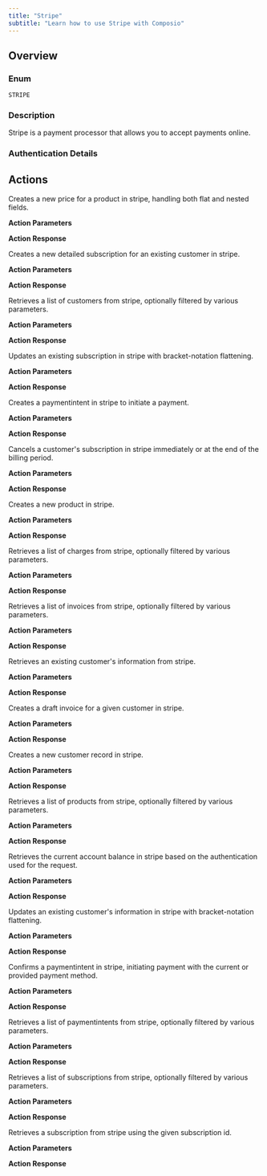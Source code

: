 ```yaml
---
title: "Stripe"
subtitle: "Learn how to use Stripe with Composio"
---
```



## Overview

### Enum
`STRIPE`

### Description
Stripe is a payment processor that allows you to accept payments online.

### Authentication Details

<Accordion title="API_KEY">
<ParamField path="api_key" type="string" required={true}>
</ParamField>

</Accordion>


## Actions

<AccordionGroup>
<Accordion title="STRIPE_CREATE_PRICE">
Creates a new price for a product in stripe, handling both flat and nested fields.

**Action Parameters**

<ParamField path="currency" type="string" required={true}>
</ParamField>

<ParamField path="active" type="boolean" default="True">
</ParamField>

<ParamField path="metadata" type="object">
</ParamField>

<ParamField path="nickname" type="string">
</ParamField>

<ParamField path="product" type="string">
</ParamField>

<ParamField path="product_data" type="object">
</ParamField>

<ParamField path="recurring" type="object">
</ParamField>

<ParamField path="tax_behavior" type="string">
</ParamField>

<ParamField path="unit_amount" type="integer">
</ParamField>

<ParamField path="unit_amount_decimal" type="string">
</ParamField>

<ParamField path="billing_scheme" type="string">
</ParamField>

<ParamField path="currency_options" type="object">
</ParamField>

<ParamField path="custom_unit_amount" type="object">
</ParamField>

<ParamField path="lookup_key" type="string">
</ParamField>

<ParamField path="tiers" type="array">
</ParamField>

<ParamField path="tiers_mode" type="string">
</ParamField>

<ParamField path="transfer_lookup_key" type="boolean">
</ParamField>

<ParamField path="transform_quantity" type="object">
</ParamField>


**Action Response**

<ParamField path="data" type="object">
</ParamField>

<ParamField path="successful" type="boolean">
</ParamField>

<ParamField path="error" type="">
</ParamField>

</Accordion>

<Accordion title="STRIPE_CREATE_SUBSCRIPTION">
Creates a new detailed subscription for an existing customer in stripe.

**Action Parameters**

<ParamField path="customer" type="string" required={true}>
</ParamField>

<ParamField path="items" type="array" required={true}>
</ParamField>

<ParamField path="automatic_tax" type="object">
</ParamField>

<ParamField path="cancel_at_period_end" type="boolean">
</ParamField>

<ParamField path="currency" type="string">
</ParamField>

<ParamField path="default_payment_method" type="string">
</ParamField>

<ParamField path="description" type="string">
</ParamField>

<ParamField path="metadata" type="object">
</ParamField>

<ParamField path="payment_behavior" type="string">
</ParamField>

<ParamField path="collection_method" type="string" default="charge_automatically">
</ParamField>

<ParamField path="add_invoice_items" type="array">
</ParamField>

<ParamField path="application_fee_percent" type="number">
</ParamField>

<ParamField path="backdate_start_date" type="integer">
</ParamField>

<ParamField path="billing_cycle_anchor" type="integer">
</ParamField>

<ParamField path="billing_cycle_anchor_config" type="object">
</ParamField>

<ParamField path="billing_thresholds" type="object">
</ParamField>

<ParamField path="cancel_at" type="integer">
</ParamField>

<ParamField path="days_until_due" type="integer">
</ParamField>

<ParamField path="default_source" type="string">
</ParamField>

<ParamField path="default_tax_rates" type="array">
</ParamField>

<ParamField path="discounts" type="array">
</ParamField>

<ParamField path="invoice_settings" type="object">
</ParamField>

<ParamField path="off_session" type="boolean">
</ParamField>

<ParamField path="on_behalf_of" type="string">
</ParamField>

<ParamField path="payment_settings" type="object">
</ParamField>

<ParamField path="pending_invoice_item_interval" type="object">
</ParamField>

<ParamField path="promotion_code" type="string">
</ParamField>

<ParamField path="proration_behavior" type="string">
</ParamField>

<ParamField path="transfer_data" type="object">
</ParamField>

<ParamField path="trial_end" type="integer">
</ParamField>

<ParamField path="trial_from_plan" type="boolean">
</ParamField>

<ParamField path="trial_period_days" type="integer">
</ParamField>

<ParamField path="trial_settings" type="object">
</ParamField>


**Action Response**

<ParamField path="data" type="object">
</ParamField>

<ParamField path="successful" type="boolean">
</ParamField>

<ParamField path="error" type="">
</ParamField>

</Accordion>

<Accordion title="STRIPE_LIST_CUSTOMERS">
Retrieves a list of customers from stripe, optionally filtered by various parameters.

**Action Parameters**

<ParamField path="email" type="string">
</ParamField>

<ParamField path="created" type="object">
</ParamField>

<ParamField path="ending_before" type="string">
</ParamField>

<ParamField path="limit" type="integer">
</ParamField>

<ParamField path="starting_after" type="string">
</ParamField>

<ParamField path="test_clock" type="string">
</ParamField>


**Action Response**

<ParamField path="data" type="array">
</ParamField>

<ParamField path="successful" type="boolean">
</ParamField>

<ParamField path="error" type="">
</ParamField>

</Accordion>

<Accordion title="STRIPE_UPDATE_SUBSCRIPTION">
Updates an existing subscription in stripe with bracket-notation flattening.

**Action Parameters**

<ParamField path="subscription_id" type="string" required={true}>
</ParamField>

<ParamField path="items" type="array">
</ParamField>

<ParamField path="billing_cycle_anchor" type="integer">
</ParamField>

<ParamField path="proration_behavior" type="string">
</ParamField>

<ParamField path="payment_behavior" type="string">
</ParamField>

<ParamField path="collection_method" type="string">
</ParamField>

<ParamField path="default_payment_method" type="string">
</ParamField>

<ParamField path="automatic_tax" type="object">
</ParamField>

<ParamField path="metadata" type="object">
</ParamField>

<ParamField path="cancel_at_period_end" type="boolean">
</ParamField>

<ParamField path="description" type="string">
</ParamField>


**Action Response**

<ParamField path="data" type="object">
</ParamField>

<ParamField path="successful" type="boolean">
</ParamField>

<ParamField path="error" type="">
</ParamField>

</Accordion>

<Accordion title="STRIPE_CREATE_PAYMENT_INTENT">
Creates a paymentintent in stripe to initiate a payment.

**Action Parameters**

<ParamField path="amount" type="integer" required={true}>
</ParamField>

<ParamField path="currency" type="string" required={true}>
</ParamField>

<ParamField path="automatic_payment_methods" type="object">
</ParamField>

<ParamField path="confirm" type="boolean">
</ParamField>

<ParamField path="customer" type="string">
</ParamField>

<ParamField path="description" type="string">
</ParamField>

<ParamField path="metadata" type="object">
</ParamField>

<ParamField path="off_session" type="boolean">
</ParamField>

<ParamField path="payment_method" type="string">
</ParamField>

<ParamField path="receipt_email" type="string">
</ParamField>

<ParamField path="setup_future_usage" type="string">
</ParamField>

<ParamField path="shipping" type="object">
</ParamField>

<ParamField path="statement_descriptor" type="string">
</ParamField>

<ParamField path="statement_descriptor_suffix" type="string">
</ParamField>

<ParamField path="payment_method_types" type="array">
</ParamField>

<ParamField path="payment_method_options" type="object">
</ParamField>

<ParamField path="application_fee_amount" type="integer">
</ParamField>

<ParamField path="return_url" type="string">
</ParamField>


**Action Response**

<ParamField path="data" type="object">
</ParamField>

<ParamField path="successful" type="boolean">
</ParamField>

<ParamField path="error" type="">
</ParamField>

</Accordion>

<Accordion title="STRIPE_CANCEL_SUBSCRIPTION">
Cancels a customer's subscription in stripe immediately or at the end of the billing period.

**Action Parameters**

<ParamField path="subscription_id" type="string" required={true}>
</ParamField>

<ParamField path="cancellation_details" type="object">
</ParamField>

<ParamField path="invoice_now" type="boolean">
</ParamField>

<ParamField path="prorate" type="boolean">
</ParamField>


**Action Response**

<ParamField path="data" type="object">
</ParamField>

<ParamField path="successful" type="boolean">
</ParamField>

<ParamField path="error" type="">
</ParamField>

</Accordion>

<Accordion title="STRIPE_CREATE_PRODUCT">
Creates a new product in stripe.

**Action Parameters**

<ParamField path="name" type="string" required={true}>
</ParamField>

<ParamField path="active" type="boolean" default="True">
</ParamField>

<ParamField path="description" type="string">
</ParamField>

<ParamField path="id" type="string">
</ParamField>

<ParamField path="metadata" type="object">
</ParamField>

<ParamField path="tax_code" type="string">
</ParamField>

<ParamField path="default_price_data" type="object">
</ParamField>

<ParamField path="images" type="array">
</ParamField>

<ParamField path="marketing_features" type="array">
</ParamField>

<ParamField path="package_dimensions" type="object">
</ParamField>

<ParamField path="shippable" type="boolean">
</ParamField>

<ParamField path="statement_descriptor" type="string">
</ParamField>

<ParamField path="unit_label" type="string">
</ParamField>

<ParamField path="url" type="string">
</ParamField>

<ParamField path="shipping_cost" type="object">
</ParamField>

<ParamField path="transfer_data" type="object">
</ParamField>

<ParamField path="custom_fields" type="array">
</ParamField>


**Action Response**

<ParamField path="data" type="object">
</ParamField>

<ParamField path="successful" type="boolean">
</ParamField>

<ParamField path="error" type="">
</ParamField>

</Accordion>

<Accordion title="STRIPE_LIST_CHARGES">
Retrieves a list of charges from stripe, optionally filtered by various parameters.

**Action Parameters**

<ParamField path="customer" type="string">
</ParamField>

<ParamField path="created" type="object">
</ParamField>

<ParamField path="ending_before" type="string">
</ParamField>

<ParamField path="limit" type="integer">
</ParamField>

<ParamField path="payment_intent" type="string">
</ParamField>

<ParamField path="starting_after" type="string">
</ParamField>

<ParamField path="transfer_group" type="string">
</ParamField>


**Action Response**

<ParamField path="data" type="array">
</ParamField>

<ParamField path="successful" type="boolean">
</ParamField>

<ParamField path="error" type="">
</ParamField>

</Accordion>

<Accordion title="STRIPE_LIST_INVOICES">
Retrieves a list of invoices from stripe, optionally filtered by various parameters.

**Action Parameters**

<ParamField path="customer" type="string">
</ParamField>

<ParamField path="status" type="string">
</ParamField>

<ParamField path="subscription" type="string">
</ParamField>

<ParamField path="collection_method" type="string">
</ParamField>

<ParamField path="created" type="object">
</ParamField>

<ParamField path="ending_before" type="string">
</ParamField>

<ParamField path="limit" type="integer">
</ParamField>

<ParamField path="starting_after" type="string">
</ParamField>


**Action Response**

<ParamField path="data" type="array">
</ParamField>

<ParamField path="successful" type="boolean">
</ParamField>

<ParamField path="error" type="">
</ParamField>

</Accordion>

<Accordion title="STRIPE_RETRIEVE_CUSTOMER">
Retrieves an existing customer's information from stripe.

**Action Parameters**

<ParamField path="customer_id" type="string" required={true}>
</ParamField>


**Action Response**

<ParamField path="data" type="object">
</ParamField>

<ParamField path="successful" type="boolean">
</ParamField>

<ParamField path="error" type="">
</ParamField>

</Accordion>

<Accordion title="STRIPE_CREATE_INVOICE">
Creates a draft invoice for a given customer in stripe.

**Action Parameters**

<ParamField path="customer" type="string" required={true}>
</ParamField>

<ParamField path="auto_advance" type="boolean">
</ParamField>

<ParamField path="automatic_tax" type="object">
</ParamField>

<ParamField path="collection_method" type="string">
</ParamField>

<ParamField path="description" type="string">
</ParamField>

<ParamField path="metadata" type="object">
</ParamField>

<ParamField path="subscription" type="string">
</ParamField>

<ParamField path="account_tax_ids" type="array">
</ParamField>

<ParamField path="application_fee_amount" type="integer">
</ParamField>

<ParamField path="automatically_finalizes_at" type="integer">
</ParamField>

<ParamField path="currency" type="string">
</ParamField>

<ParamField path="custom_fields" type="array">
</ParamField>

<ParamField path="days_until_due" type="integer">
</ParamField>

<ParamField path="default_payment_method" type="string">
</ParamField>

<ParamField path="default_source" type="string">
</ParamField>

<ParamField path="default_tax_rates" type="array">
</ParamField>

<ParamField path="discounts" type="array">
</ParamField>

<ParamField path="due_date" type="integer">
</ParamField>

<ParamField path="footer" type="string">
</ParamField>

<ParamField path="on_behalf_of" type="string">
</ParamField>

<ParamField path="payment_settings" type="object">
</ParamField>

<ParamField path="pending_invoice_items_behavior" type="string">
</ParamField>

<ParamField path="shipping_cost" type="object">
</ParamField>

<ParamField path="shipping_details" type="object">
</ParamField>

<ParamField path="statement_descriptor" type="string">
</ParamField>

<ParamField path="transfer_data" type="object">
</ParamField>

<ParamField path="from_invoice" type="object">
</ParamField>

<ParamField path="issuer" type="object">
</ParamField>

<ParamField path="number" type="string">
</ParamField>

<ParamField path="rendering" type="object">
</ParamField>


**Action Response**

<ParamField path="data" type="object">
</ParamField>

<ParamField path="successful" type="boolean">
</ParamField>

<ParamField path="error" type="">
</ParamField>

</Accordion>

<Accordion title="STRIPE_CREATE_CUSTOMER">
Creates a new customer record in stripe.

**Action Parameters**

<ParamField path="name" type="string">
</ParamField>

<ParamField path="email" type="string">
</ParamField>

<ParamField path="phone" type="string">
</ParamField>

<ParamField path="description" type="string">
</ParamField>

<ParamField path="address" type="object">
</ParamField>


**Action Response**

<ParamField path="data" type="object">
</ParamField>

<ParamField path="successful" type="boolean">
</ParamField>

<ParamField path="error" type="">
</ParamField>

</Accordion>

<Accordion title="STRIPE_LIST_PRODUCTS">
Retrieves a list of products from stripe, optionally filtered by various parameters.

**Action Parameters**

<ParamField path="active" type="boolean">
</ParamField>

<ParamField path="created" type="object">
</ParamField>

<ParamField path="ending_before" type="string">
</ParamField>

<ParamField path="ids" type="array">
</ParamField>

<ParamField path="limit" type="integer">
</ParamField>

<ParamField path="shippable" type="boolean">
</ParamField>

<ParamField path="starting_after" type="string">
</ParamField>

<ParamField path="url" type="string">
</ParamField>


**Action Response**

<ParamField path="data" type="array">
</ParamField>

<ParamField path="successful" type="boolean">
</ParamField>

<ParamField path="error" type="">
</ParamField>

</Accordion>

<Accordion title="STRIPE_RETRIEVE_BALANCE">
Retrieves the current account balance in stripe based on the authentication used for the request.

**Action Parameters**



**Action Response**

<ParamField path="data" type="object">
</ParamField>

<ParamField path="successful" type="boolean">
</ParamField>

<ParamField path="error" type="">
</ParamField>

</Accordion>

<Accordion title="STRIPE_UPDATE_CUSTOMER">
Updates an existing customer's information in stripe with bracket-notation flattening.

**Action Parameters**

<ParamField path="customer_id" type="string" required={true}>
</ParamField>

<ParamField path="name" type="string">
</ParamField>

<ParamField path="email" type="string">
</ParamField>

<ParamField path="phone" type="string">
</ParamField>

<ParamField path="description" type="string">
</ParamField>

<ParamField path="balance" type="integer">
</ParamField>

<ParamField path="coupon" type="string">
</ParamField>

<ParamField path="default_source" type="string">
</ParamField>

<ParamField path="default_payment_method" type="string">
</ParamField>

<ParamField path="tax_exempt" type="string">
</ParamField>

<ParamField path="address" type="object">
</ParamField>

<ParamField path="shipping" type="object">
</ParamField>

<ParamField path="tax" type="object">
</ParamField>

<ParamField path="invoice_settings" type="object">
</ParamField>

<ParamField path="metadata" type="object">
</ParamField>


**Action Response**

<ParamField path="data" type="object">
</ParamField>

<ParamField path="successful" type="boolean">
</ParamField>

<ParamField path="error" type="">
</ParamField>

</Accordion>

<Accordion title="STRIPE_CONFIRM_PAYMENT_INTENT">
Confirms a paymentintent in stripe, initiating payment with the current or provided payment method.

**Action Parameters**

<ParamField path="payment_intent_id" type="string" required={true}>
</ParamField>

<ParamField path="payment_method" type="string">
</ParamField>

<ParamField path="receipt_email" type="string">
</ParamField>

<ParamField path="setup_future_usage" type="string">
</ParamField>

<ParamField path="shipping" type="object">
</ParamField>

<ParamField path="capture_method" type="string">
</ParamField>

<ParamField path="return_url" type="string">
</ParamField>


**Action Response**

<ParamField path="data" type="object">
</ParamField>

<ParamField path="successful" type="boolean">
</ParamField>

<ParamField path="error" type="">
</ParamField>

</Accordion>

<Accordion title="STRIPE_LIST_PAYMENT_INTENTS">
Retrieves a list of paymentintents from stripe, optionally filtered by various parameters.

**Action Parameters**

<ParamField path="customer" type="string">
</ParamField>

<ParamField path="created" type="object">
</ParamField>

<ParamField path="ending_before" type="string">
</ParamField>

<ParamField path="limit" type="integer">
</ParamField>

<ParamField path="starting_after" type="string">
</ParamField>


**Action Response**

<ParamField path="data" type="array">
</ParamField>

<ParamField path="successful" type="boolean">
</ParamField>

<ParamField path="error" type="">
</ParamField>

</Accordion>

<Accordion title="STRIPE_LIST_SUBSCRIPTIONS">
Retrieves a list of subscriptions from stripe, optionally filtered by various parameters.

**Action Parameters**

<ParamField path="customer" type="string">
</ParamField>

<ParamField path="price" type="string">
</ParamField>

<ParamField path="status" type="string">
</ParamField>

<ParamField path="automatic_tax" type="object">
</ParamField>

<ParamField path="collection_method" type="string">
</ParamField>

<ParamField path="created" type="object">
</ParamField>

<ParamField path="current_period_end" type="object">
</ParamField>

<ParamField path="current_period_start" type="object">
</ParamField>

<ParamField path="ending_before" type="string">
</ParamField>

<ParamField path="limit" type="integer">
</ParamField>

<ParamField path="starting_after" type="string">
</ParamField>

<ParamField path="test_clock" type="string">
</ParamField>


**Action Response**

<ParamField path="data" type="array">
</ParamField>

<ParamField path="successful" type="boolean">
</ParamField>

<ParamField path="error" type="">
</ParamField>

</Accordion>

<Accordion title="STRIPE_RETRIEVE_SUBSCRIPTION">
Retrieves a subscription from stripe using the given subscription id.

**Action Parameters**

<ParamField path="subscription_id" type="string" required={true}>
</ParamField>


**Action Response**

<ParamField path="data" type="object">
</ParamField>

<ParamField path="successful" type="boolean">
</ParamField>

<ParamField path="error" type="">
</ParamField>

</Accordion>

</AccordionGroup>
